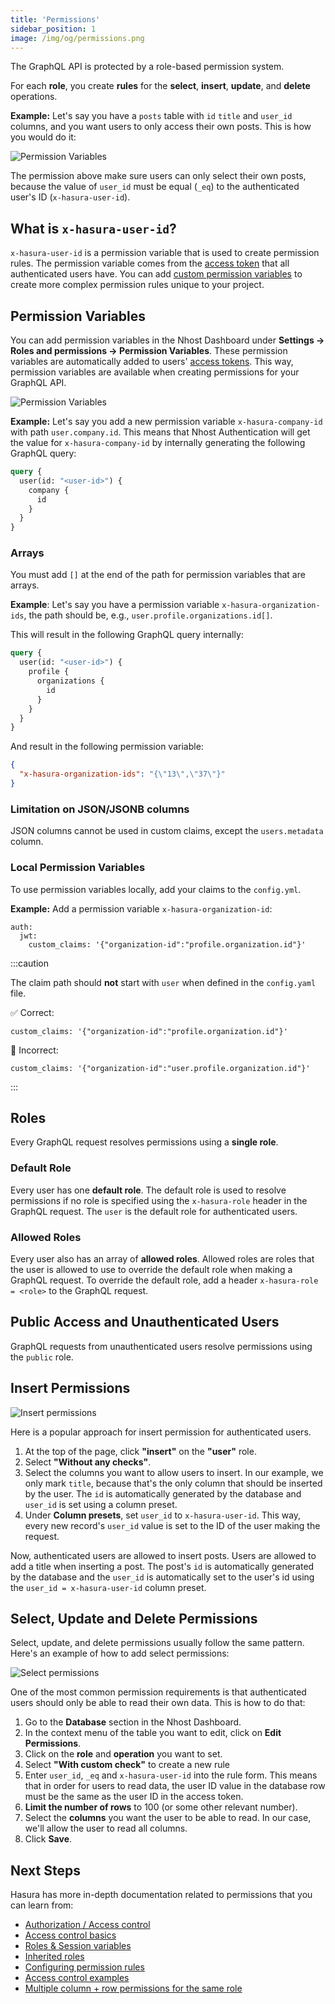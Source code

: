 ```yaml
---
title: 'Permissions'
sidebar_position: 1
image: /img/og/permissions.png
---
```


The GraphQL API is protected by a role-based permission system.

For each **role**, you create **rules** for the **select**, **insert**, **update**, and **delete** operations.

**Example:** Let's say you have a `posts` table with `id` `title` and `user_id` columns, and you want users to only access their own posts. This is how you would do it:

![Permission Variables](/img/graphql/permissions/permission-example.png)

The permission above make sure users can only select their own posts, because the value of `user_id` must be equal (`_eq`) to the authenticated user's ID (`x-hasura-user-id`).

## What is `x-hasura-user-id`?

`x-hasura-user-id` is a permission variable that is used to create permission rules. The permission variable comes from the [access token](/authentication/tokens#access-token) that all authenticated users have. You can add [custom permission variables](#permission-variables) to create more complex permission rules unique to your project.

## Permission Variables

You can add permission variables in the Nhost Dashboard under **Settings -> Roles and permissions -> Permission Variables**. These permission variables are automatically added to users' [access tokens](/authentication/tokens#access-token). This way, permission variables are available when creating permissions for your GraphQL API.

![Permission Variables](/img/permission-variables-preview.png)

**Example:** Let's say you add a new permission variable `x-hasura-company-id` with path `user.company.id`. This means that Nhost Authentication will get the value for `x-hasura-company-id` by internally generating the following GraphQL query:

```graphql
query {
  user(id: "<user-id>") {
    company {
      id
    }
  }
}
```

### Arrays

You must add `[]` at the end of the path for permission variables that are arrays.

**Example**: Let's say you have a permission variable `x-hasura-organization-ids`, the path should be, e.g., `user.profile.organizations.id[]`.

This will result in the following GraphQL query internally:

```graphql
query {
  user(id: "<user-id>") {
    profile {
      organizations {
        id
      }
    }
  }
}
```

And result in the following permission variable:

```json
{
  "x-hasura-organization-ids": "{\"13\",\"37\"}"
}
```

### Limitation on JSON/JSONB columns

JSON columns cannot be used in custom claims, except the `users.metadata` column.

### Local Permission Variables

To use permission variables locally, add your claims to the `config.yml`.

**Example:** Add a permission variable `x-hasura-organization-id`:

```
auth:
  jwt:
    custom_claims: '{"organization-id":"profile.organization.id"}'
```

:::caution

The claim path should **not** start with `user` when defined in the `config.yaml` file.

✅ Correct:

```
custom_claims: '{"organization-id":"profile.organization.id"}'
```

🛑 Incorrect:

```
custom_claims: '{"organization-id":"user.profile.organization.id"}'
```

:::

## Roles

Every GraphQL request resolves permissions using a **single role**.

### Default Role

Every user has one **default role**. The default role is used to resolve permissions if no role is specified using the `x-hasura-role` header in the GraphQL request. The `user` is the default role for authenticated users.

### Allowed Roles

Every user also has an array of **allowed roles**. Allowed roles are roles that the user is allowed to use to override the default role when making a GraphQL request. To override the default role, add a header `x-hasura-role = <role>` to the GraphQL request.

## Public Access and Unauthenticated Users

GraphQL requests from unauthenticated users resolve permissions using the `public` role.

## Insert Permissions

![Insert permissions](/img/graphql/permissions/insert-permissions.png)

Here is a popular approach for insert permission for authenticated users.

1. At the top of the page, click **"insert"** on the **"user"** role.
1. Select **"Without any checks"**.
1. Select the columns you want to allow users to insert. In our example, we only mark `title`, because that's the only column that should be inserted by the user. The `id` is automatically generated by the database and `user_id` is set using a column preset.
1. Under **Column presets**, set `user_id` to `x-hasura-user-id`. This way, every new record's `user_id` value is set to the ID of the user making the request.

Now, authenticated users are allowed to insert posts. Users are allowed to add a title when inserting a post. The post's `id` is automatically generated by the database and the `user_id` is automatically set to the user's id using the `user_id = x-hasura-user-id` column preset.

## Select, Update and Delete Permissions

Select, update, and delete permissions usually follow the same pattern. Here's an example of how to add select permissions:

![Select permissions](/img/graphql/permissions/select-permissions.png)

One of the most common permission requirements is that authenticated users should only be able to read their own data. This is how to do that:

1. Go to the **Database** section in the Nhost Dashboard.
1. In the context menu of the table you want to edit, click on **Edit Permissions**.
1. Click on the **role** and **operation** you want to set.
1. Select **"With custom check"** to create a new rule
1. Enter `user_id`, `_eq` and `x-hasura-user-id` into the rule form. This means that in order for users to read data, the user ID value in the database row must be the same as the user ID in the access token.
1. **Limit the number of rows** to 100 (or some other relevant number).
1. Select the **columns** you want the user to be able to read. In our case, we'll allow the user to read all columns.
1. Click **Save**.

## Next Steps

Hasura has more in-depth documentation related to permissions that you can learn from:

- [Authorization / Access control](https://hasura.io/docs/latest/graphql/core/auth/authorization/index/)
- [Access control basics](https://hasura.io/docs/latest/graphql/core/auth/authorization/basics/)
- [Roles & Session variables](https://hasura.io/docs/latest/graphql/core/auth/authorization/roles-variables/)
- [Inherited roles](https://hasura.io/docs/latest/graphql/core/auth/authorization/inherited-roles/)
- [Configuring permission rules](https://hasura.io/docs/latest/graphql/core/auth/authorization/permission-rules/)
- [Access control examples](https://hasura.io/docs/latest/graphql/core/auth/authorization/common-roles-auth-examples/)
- [Multiple column + row permissions for the same role](https://hasura.io/docs/latest/graphql/core/auth/authorization/role-multiple-rules/)
